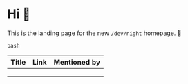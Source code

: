 
<Page>

<Logo />

# Hi :wave:

This is the landing page for the new `/dev/night` homepage. :tada:

<SlackButton />

```
bash
```

| Title | Link | Mentioned by |
| ----- | ---- | ------------ |
|       |      |              |
|       |      |              |
|       |      |              |

</Page>
